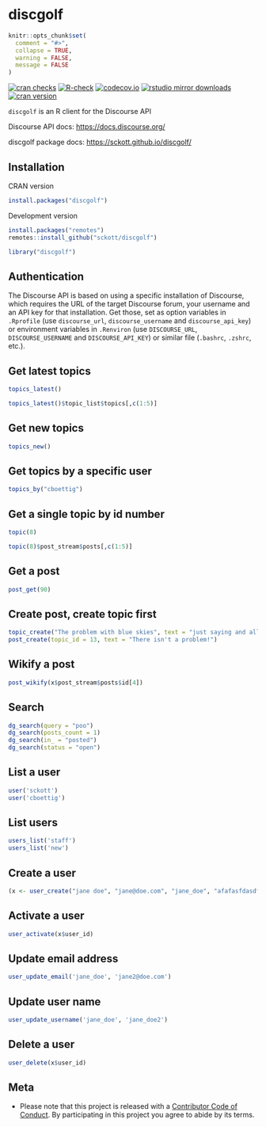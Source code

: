 
<!-- README.md is generated from README.Rmd. Please edit that file -->

# discgolf


```r
knitr::opts_chunk$set(
  comment = "#>",
  collapse = TRUE,
  warning = FALSE,
  message = FALSE
)
```

[![cran checks](https://cranchecks.info/badges/worst/discgolf)](https://cranchecks.info/pkgs/discgolf)
[![R-check](https://github.com/sckott/discgolf/workflows/R-check/badge.svg)](https://github.com/sckott/discgolf/actions?query=workflow%3AR-check)
[![codecov.io](https://codecov.io/github/sckott/discgolf/coverage.svg?branch=master)](https://codecov.io/github/sckott/discgolf?branch=master)
[![rstudio mirror downloads](https://cranlogs.r-pkg.org/badges/discgolf?color=FAB657)](https://github.com/r-hub/cranlogs.app)
[![cran version](https://www.r-pkg.org/badges/version/discgolf)](https://cran.r-project.org/package=discgolf)

`discgolf` is an R client for the Discourse API

Discourse API docs: <https://docs.discourse.org/>

discgolf package docs: <https://sckott.github.io/discgolf/>

## Installation

CRAN version

```r
install.packages("discgolf")
```

Development version

```r
install.packages("remotes")
remotes::install_github("sckott/discgolf")
```

```r
library("discgolf")
```

## Authentication

The Discourse API is based on using a specific installation of Discourse, which requires the URL of the target Discourse forum, your username and an API key for that installation. Get those, set as option variables in `.Rprofile` (use `discourse_url`, `discourse_username` and `discourse_api_key`) or environment variables in `.Renviron` (use `DISCOURSE_URL`, `DISCOURSE_USERNAME` and `DISCOURSE_API_KEY`) or similar file (`.bashrc`, `.zshrc`, etc.).

## Get latest topics

```r
topics_latest()
```

```r
topics_latest()$topic_list$topics[,c(1:5)]
```

## Get new topics

```r
topics_new()
```

## Get topics by a specific user

```r
topics_by("cboettig")
```

## Get a single topic by id number

```r
topic(8)
```

```r
topic(8)$post_stream$posts[,c(1:5)]
```

## Get a post

```r
post_get(90)
```

## Create post, create topic first

```r
topic_create("The problem with blue skies", text = "just saying and all that")
post_create(topic_id = 13, text = "There isn't a problem!")
```

## Wikify a post

```r
post_wikify(x$post_stream$posts$id[4])
```

## Search

```r
dg_search(query = "poo")
dg_search(posts_count = 1)
dg_search(in_ = "posted")
dg_search(status = "open")
```

## List a user

```r
user('sckott')
user('cboettig')
```

## List users

```r
users_list('staff')
users_list('new')
```

## Create a user

```r
(x <- user_create("jane doe", "jane@doe.com", "jane_doe", "afafasfdasdf"))
```

## Activate a user

```r
user_activate(x$user_id)
```

## Update email address

```r
user_update_email('jane_doe', 'jane2@doe.com')
```

## Update user name

```r
user_update_username('jane_doe', 'jane_doe2')
```

## Delete a user

```r
user_delete(x$user_id)
```

## Meta

* Please note that this project is released with a [Contributor Code of Conduct][coc]. By participating in this project you agree to abide by its terms.

[coc]: https://github.com/sckott/discgolf/blob/master/CODE_OF_CONDUCT.md
